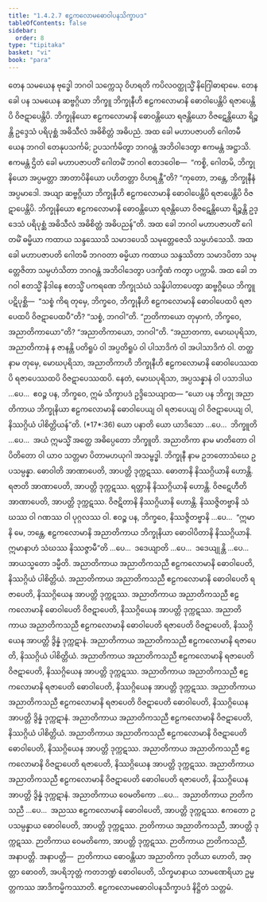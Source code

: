 ```yaml
---
title: "1.4.2.7 ဧဠကလောမဓောဝါပနသိက္ခာပဒ"
tableOfContents: false
sidebar:
  order: 8
type: "tipitaka"
basket: "vi"
book: "para"
---
```



<DynamicBreadcrumb />

<Division number="576" book="para">

<Paragraph number="2189" book="para">
တေန သမယေန ဗုဒ္ဓေါ ဘဂဝါ သက္ကေသု ဝိဟရတိ ကပိလဝတ္ထုသ္မိံ နိဂြေါဓာရာမေ. တေန ခေါ ပန သမယေန ဆဗ္ဗဂ္ဂိယာ ဘိက္ခူ ဘိက္ခုနီဟိ ဧဠကလောမာနိ ဓောဝါပေန္တိပိ ရဇာပေန္တိပိ ဝိဇဋာပေန္တိပိ. ဘိက္ခုနိယော ဧဠကလောမာနိ ဓောဝန္တိယော ရဇန္တိယော ဝိဇဋေန္တိယော ရိဉ္စန္တိ ဥဒ္ဒေသံ ပရိပုစ္ဆံ အဓိသီလံ အဓိစိတ္တံ အဓိပညံ. အထ ခေါ မဟာပဇာပတိ ဂေါတမီ ယေန ဘဂဝါ တေနုပသင်္ကမိ; ဥပသင်္ကမိတွာ ဘဂဝန္တံ အဘိဝါဒေတွာ ဧကမန္တံ အဋ္ဌာသိ. ဧကမန္တံ ဌိတံ ခေါ မဟာပဇာပတိံ ဂေါတမိံ ဘဂဝါ ဧတဒဝေါစ—  “ကစ္စိ, ဂေါတမိ, ဘိက္ခုနိယော အပ္ပမတ္တာ အာတာပိနိယော ပဟိတတ္တာ ဝိဟရန္တီ”တိ? “ကုတော, ဘန္တေ, ဘိက္ခုနီနံ အပ္ပမာဒေါ. အယျာ ဆဗ္ဗဂ္ဂိယာ ဘိက္ခုနီဟိ ဧဠကလောမာနိ ဓောဝါပေန္တိပိ ရဇာပေန္တိပိ ဝိဇဋာပေန္တိပိ. ဘိက္ခုနိယော ဧဠကလောမာနိ ဓောဝန္တိယော ရဇန္တိယော ဝိဇဋေန္တိယော ရိဉ္စန္တိ ဥဒ္ဒေသံ ပရိပုစ္ဆံ အဓိသီလံ အဓိစိတ္တံ အဓိပညန်”တိ.
</Paragraph>

<Paragraph number="2190" book="para">
အထ ခေါ ဘဂဝါ မဟာပဇာပတိံ ဂေါတမိံ ဓမ္မိယာ ကထာယ သန္ဒဿေသိ သမာဒပေသိ သမုတ္တေဇေသိ သမ္ပဟံသေသိ. အထ ခေါ မဟာပဇာပတိ ဂေါတမီ ဘဂဝတာ ဓမ္မိယာ ကထာယ သန္ဒဿိတာ သမာဒပိတာ သမုတ္တေဇိတာ သမ္ပဟံသိတာ ဘဂဝန္တံ အဘိဝါဒေတွာ ပဒက္ခိဏံ ကတွာ ပက္ကာမိ.
</Paragraph>

<Paragraph number="2191" book="para">
အထ ခေါ ဘဂဝါ ဧတသ္မိံ နိဒါနေ ဧတသ္မိံ ပကရဏေ ဘိက္ခုသံဃံ သန္နိပါတာပေတွာ ဆဗ္ဗဂ္ဂိယေ ဘိက္ခူ ပဋိပုစ္ဆိ—  “သစ္စံ ကိရ တုမှေ, ဘိက္ခဝေ, ဘိက္ခုနီဟိ ဧဠကလောမာနိ ဓောဝါပေထပိ ရဇာပေထပိ ဝိဇဋာပေထပီ”တိ? “သစ္စံ, ဘဂဝါ”တိ. “ဉာတိကာယော တုမှာကံ, ဘိက္ခဝေ, အညာတိကာယော”တိ? “အညာတိကာယော, ဘဂဝါ”တိ. “အညာတကာ, မောဃပုရိသာ, အညာတိကာနံ န ဇာနန္တိ ပတိရူပံ ဝါ အပ္ပတိရူပံ ဝါ ပါသာဒိကံ ဝါ အပါသာဒိကံ ဝါ. တတ္ထ နာမ တုမှေ, မောဃပုရိသာ, အညာတိကာဟိ ဘိက္ခုနီဟိ ဧဠကလောမာနိ ဓောဝါပေဿထပိ ရဇာပေဿထပိ ဝိဇဋာပေဿထပိ. နေတံ, မောဃပုရိသာ, အပ္ပသန္နာနံ ဝါ ပသာဒါယ …ပေ…  ဧဝဉ္စ ပန, ဘိက္ခဝေ, ဣမံ သိက္ခာပဒံ ဥဒ္ဒိသေယျာထ—
</Paragraph>

</Division>
<Division number="577" book="para">

<Paragraph number="2192" book="para">
<Emphasis>“ယော ပန ဘိက္ခု အညာတိကာယ ဘိက္ခုနိယာ ဧဠကလောမာနိ ဓောဝါပေယျ ဝါ ရဇာပေယျ ဝါ ဝိဇဋာပေယျ ဝါ, နိဿဂ္ဂိယံ ပါစိတ္တိယန်”</Emphasis>တိ. (*17*:<Emphasis>36</Emphasis>)
</Paragraph>

</Division>
<Division number="578" book="para">

<Paragraph number="2193" book="para">
<Emphasis>ယော ပနာ</Emphasis>တိ ယော ယာဒိသော …ပေ…  <Emphasis>ဘိက္ခူ</Emphasis>တိ …ပေ…  အယံ ဣမသ္မိံ အတ္ထေ အဓိပ္ပေတော ဘိက္ခူတိ.
</Paragraph>

<Paragraph number="2194" book="para">
<Emphasis>အညာတိကာ</Emphasis> နာမ မာတိတော ဝါ ပိတိတော ဝါ ယာဝ သတ္တမာ ပိတာမဟယုဂါ အသမ္ဗဒ္ဓါ.
</Paragraph>

<Paragraph number="2195" book="para">
<Emphasis>ဘိက္ခုနီ</Emphasis> နာမ ဥဘတောသံဃေ ဥပသမ္ပန္နာ.
</Paragraph>

<Paragraph number="2196" book="para">
ဓောဝါတိ အာဏာပေတိ, အာပတ္တိ ဒုက္ကဋဿ. ဓောတာနိ နိဿဂ္ဂိယာနိ ဟောန္တိ. ရဇာတိ အာဏာပေတိ, အာပတ္တိ ဒုက္ကဋဿ. ရတ္တာနိ နိဿဂ္ဂိယာနိ ဟောန္တိ. ဝိဇဋေဟီတိ အာဏာပေတိ, အာပတ္တိ ဒုက္ကဋဿ. ဝိဇဋိတာနိ နိဿဂ္ဂိယာနိ ဟောန္တိ. နိဿဇ္ဇိတဗ္ဗာနိ သံဃဿ ဝါ ဂဏဿ ဝါ ပုဂ္ဂလဿ ဝါ. ဧဝဉ္စ ပန, ဘိက္ခဝေ, နိဿဇ္ဇိတဗ္ဗာနိ …ပေ…  “ဣမာနိ မေ, ဘန္တေ, ဧဠကလောမာနိ အညာတိကာယ ဘိက္ခုနိယာ ဓောဝါပိတာနိ နိဿဂ္ဂိယာနိ. ဣမာနာဟံ သံဃဿ နိဿဇ္ဇာမီ”တိ …ပေ…  ဒဒေယျာတိ …ပေ…  ဒဒေယျုန္တိ …ပေ…  အာယသ္မတော ဒမ္မီတိ.
</Paragraph>

</Division>
<Division number="579" book="para">

<Paragraph number="2197" book="para">
အညာတိကာယ အညာတိကသညီ ဧဠကလောမာနိ ဓောဝါပေတိ, နိဿဂ္ဂိယံ ပါစိတ္တိယံ. အညာတိကာယ အညာတိကသညီ ဧဠကလောမာနိ ဓောဝါပေတိ ရဇာပေတိ, နိဿဂ္ဂိယေန အာပတ္တိ ဒုက္ကဋဿ. အညာတိကာယ အညာတိကသညီ ဧဠကလောမာနိ ဓောဝါပေတိ ဝိဇဋာပေတိ, နိဿဂ္ဂိယေန အာပတ္တိ ဒုက္ကဋဿ. အညာတိကာယ အညာတိကသညီ ဧဠကလောမာနိ ဓောဝါပေတိ ရဇာပေတိ ဝိဇဋာပေတိ, နိဿဂ္ဂိယေန အာပတ္တိ ဒွိန္နံ ဒုက္ကဋာနံ.
</Paragraph>

<Paragraph number="2198" book="para">
အညာတိကာယ အညာတိကသညီ ဧဠကလောမာနိ ရဇာပေတိ, နိဿဂ္ဂိယံ ပါစိတ္တိယံ. အညာတိကာယ အညာတိကသညီ ဧဠကလောမာနိ ရဇာပေတိ ဝိဇဋာပေတိ, နိဿဂ္ဂိယေန အာပတ္တိ ဒုက္ကဋဿ. အညာတိကာယ အညာတိကသညီ ဧဠကလောမာနိ ရဇာပေတိ ဓောဝါပေတိ, နိဿဂ္ဂိယေန အာပတ္တိ ဒုက္ကဋဿ. အညာတိကာယ အညာတိကသညီ ဧဠကလောမာနိ ရဇာပေတိ ဝိဇဋာပေတိ ဓောဝါပေတိ, နိဿဂ္ဂိယေန အာပတ္တိ ဒွိန္နံ ဒုက္ကဋာနံ.
</Paragraph>

<Paragraph number="2199" book="para">
အညာတိကာယ အညာတိကသညီ ဧဠကလောမာနိ ဝိဇဋာပေတိ, နိဿဂ္ဂိယံ ပါစိတ္တိယံ. အညာတိကာယ အညာတိကသညီ ဧဠကလောမာနိ ဝိဇဋာပေတိ ဓောဝါပေတိ, နိဿဂ္ဂိယေန အာပတ္တိ ဒုက္ကဋဿ. အညာတိကာယ အညာတိကသညီ ဧဠကလောမာနိ ဝိဇဋာပေတိ ရဇာပေတိ, နိဿဂ္ဂိယေန အာပတ္တိ ဒုက္ကဋဿ. အညာတိကာယ အညာတိကသညီ ဧဠကလောမာနိ ဝိဇဋာပေတိ ဓောဝါပေတိ ရဇာပေတိ, နိဿဂ္ဂိယေန အာပတ္တိ ဒွိန္နံ ဒုက္ကဋာနံ.
</Paragraph>

</Division>
<Division number="580" book="para">

<Paragraph number="2200" book="para">
အညာတိကာယ ဝေမတိကော …ပေ…  အညာတိကာယ ဉာတိကသညီ …ပေ…  အညဿ ဧဠကလောမာနိ ဓောဝါပေတိ, အာပတ္တိ ဒုက္ကဋဿ. ဧကတော ဥပသမ္ပန္နာယ ဓောဝါပေတိ, အာပတ္တိ ဒုက္ကဋဿ. ဉာတိကာယ အညာတိကသညီ, အာပတ္တိ ဒုက္ကဋဿ. ဉာတိကာယ ဝေမတိကော, အာပတ္တိ ဒုက္ကဋဿ. ဉာတိကာယ ဉာတိကသညီ, အနာပတ္တိ.
</Paragraph>

</Division>
<Division number="581" book="para">

<Paragraph number="2201" book="para">
အနာပတ္တိ—  ဉာတိကာယ ဓောဝန္တိယာ အညာတိကာ ဒုတိယာ ဟောတိ, အဝုတ္တာ ဓောဝတိ, အပရိဘုတ္တံ ကတဘဏ္ဍံ ဓောဝါပေတိ, သိက္ခမာနာယ သာမဏေရိယာ ဥမ္မတ္တကဿ အာဒိကမ္မိကဿာတိ.

</Paragraph>
</Division>

<Paragraph number="2202" type="center" book="para">
ဧဠကလောမဓောဝါပနသိက္ခာပဒံ နိဋ္ဌိတံ သတ္တမံ.
</Paragraph>